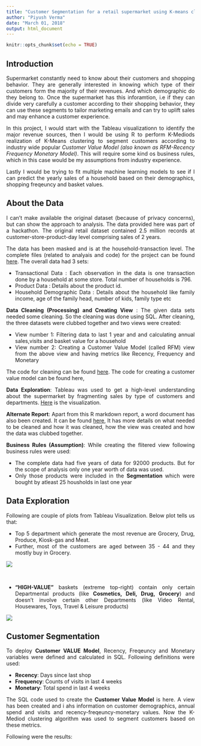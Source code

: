 ```yaml
---
title: "Customer Segmentation for a retail supermarket using K-means clustering and predicting yearly sales using machine learning"
author: "Piyush Verma"
date: "March 01, 2018"
output: html_document
---
```


<style>
body {
text-align: justify}
</style>


```r
knitr::opts_chunk$set(echo = TRUE)
```



## Introduction

Supermarket constantly need to know about their customers and shopping behavior. They are generally interested in knowing which type of their customers form the majority of their revenues. And which demographic do they belong to. Once the supermarket has this inforamtion, i.e if they can divide very carefully a customer according to their shopping behavior, they can use these segments to tailor marketing emails and can try to uplift sales and may enhance a customer experience. 

In this project, I would start with the Tableau visualizationn to identify the major revenue sources, then I would be using R to perform K-Mediods realization of K-Means clustering to segment customers according to industry wide popular *Customer Value Model (also known as RFM-Recency Frequency Monetary Model)*. This will require some kind os business rules, which in this case would be my assumptions from industry experience.

Lastly I would be trying to fit multiple machine learning models to see if I can predict the yearly sales of a household based on their demographics, shopping freqeuncy and basket values. 

## About the Data

I can't make available the original dataset (because of privacy concerns), but can show the approach to analysis. The data provided here was part of a hackathon. The original retail dataset contained 2.5 million records at customer-store-product-day level comprising sales of 2 years.

The data has been masked and is at the household-transaction level. The complete files (related to analyais and code) for the project can be found [here](https://github.com/vermaph/04-Projects/tree/master/Customer%20Segmentation%20for%20a%20retail%20supermarket). The overall data had 3 sets:

 * Transactional Data : Each observation in the data is one transaction done by a household at some store. Total number of households is 796.
 * Product Data : Details about the product id.
 * Household Demographic Data : Details about the household like family income, age of the family head, number of kids, family type etc
 

**Data Cleaning (Processing) and Creating View** : The given data sets needed some cleaning. So the cleaning was done using SQL. After cleaning, the three datasets were clubbed together and two views were created:

 * View number 1: Filtering data to last 1 year and and calculating annual sales,visits and basket value for a household   
 * View number 2: Creating a Customer Value Model (called RFM) view from the above view and having metrics like Recency, Frequency and Monetary

The code for cleaning can be found [here](04-Projects/Customer Segmentation for a retail supermarket/Code 1 Data Cleaning.sql).
The code for creating a customer value model can be found here,


**Data Exploration**: Tableau was used to get a high-level understanding about the supermarket by fragmenting sales by type of customers and departments. [Here](https://public.tableau.com/profile/piyush.verma#!/vizhome/AnalysisofaSupermarketChain/Final) is the visualization.

**Alternate Report**: Apart from this R markdown report, a word document has also been created. It can be found [here](04-Projects/Customer Segmentation for a retail supermarket/Report.docx), It has more details on what needed to be cleaned and how it was cleaned, how the view was created and how the data was clubbed together.  

**Business Rules (Assumption)**: While creating the flitered view following business rules were used:

 * The complete data had five years of data for 92000 products. But for the scope of analysis only one year worth of data was used.
 * Only those products were included in the **Segmentation** which were bought by atleast 25 housholds in last one year

## Data Exploration

Following are couple of plots from Tableau Visualization. Below plot tells us that:

 * Top 5 department which generate the most revenue are Grocery, Drug, Produce, Kiosk-gas and Meat. 
 * Further, most of the customers are aged between 35 - 44 and they mostly buy in Grocery.
 
  ![](Graph_1.JPG)

</br>

 * **"HIGH-VALUE"** baskets (extreme top-right) contain only certain Departmental products (like **Cosmetics, Deli, Drug, Grocery**) and doesn't involve certain other Departments (like Video Rental, Housewares, Toys, Travel & Leisure products)
 
  ![](Graph_2.JPG)

## Customer Segmentation


To deploy **Customer VALUE Model**, Recency, Freqeuncy and Monetary variables were defined and calculated in SQL. Following definitions were used:

 * **Recency**: Days since last shop
 * **Frequency**: Counts of visits in last 4 weeks
 * **Monetary**: Total spend in last 4 weeks
 
The SQL code used to create the **Customer Value Model** is here. A view has been created and i ahs information on customer demographics, annual spend and visits and recency-freqeuncy-monetary values. Now the K-Mediod clustering algorithm was used to segment customers based on these metrics. 




Following were the results: 